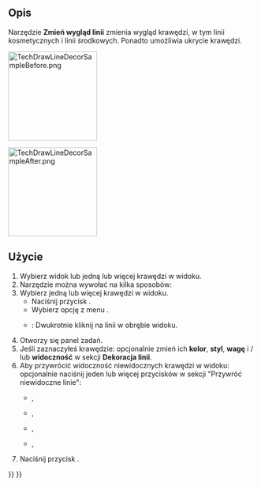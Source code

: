 <languages/>

{{Docnav/pl
|[[TechDraw_CosmeticCircle/pl|Dodaj okrąg kosmetyczny]]
|[[TechDraw_ShowAll/pl|Pokaż / ukryj niewidoczne krawędzie]]
|[[TechDraw_Workbench/pl|środowisko pracy Rysunek Techniczny]]
|IconL=TechDraw_CosmeticCircle.svg
|IconR=TechDraw_ShowAll.svg
|IconC=Workbench_TechDraw.svg
}}

{{GuiCommand/pl
|Name=TechDraw DecorateLine
|Name/pl=Rysunek Techniczny: Zmień wygląd linii
|MenuLocation=Rysunek Techniczny → Dodaj linie → Zmień wygląd linii
|Workbenches=[[TechDraw_Workbench/pl|Rysunek Techniczny]]
|Version=0.19
|SeeAlso=[[TechDraw_ShowAll/pl|Pokaż / ukryj niewidoczne krawędzie]]
}}

<span id="Description"></span>
==Opis==

Narzędzie '''Zmień wygląd linii''' zmienia wygląd krawędzi, w tym linii kosmetycznych i linii środkowych. Ponadto umożliwia ukrycie krawędzi.

[[Image:TechDrawLineDecorSampleBefore.png|180px]]
{{Caption|Przykładowe krawędzie przed dekoracją.}}

[[Image:TechDrawLineDecorSampleAfter.png|180px]]
{{Caption|Przykładowe krawędzie po dekoracji}}

<span id="Usage"></span>
==Użycie==

# Wybierz widok lub jedną lub więcej krawędzi w widoku.
# Narzędzie można wywołać na kilka sposobów:
# Wybierz jedną lub więcej krawędzi w widoku. 
#* Naciśnij przycisk {{Button|[[Image:TechDraw_DecorateLine.svg|16px]] '''Zmień wygląd linii'''}}.
#* Wybierz opcję z menu {{MenuCommand|Rysunek Techniczny → Dodaj linie → [[Image:TechDraw_DecorateLine.svg|16px]]. Zmień wygląd linii}}.
#* {{Version/pl|1.0}}: Dwukrotnie kliknij na linii w obrębie widoku.
# Otworzy się panel zadań.
# Jeśli zaznaczyłeś krawędzie: opcjonalnie zmień ich '''kolor''', '''styl''', '''wagę''' i / lub '''widoczność''' w sekcji '''Dekoracja linii'''.
# Aby przywrócić widoczność niewidocznych krawędzi w widoku: opcjonalnie naciśnij jeden lub więcej przycisków w sekcji "Przywróć niewidoczne linie":
#* {{Button|Wszystkie}},
#* {{Button|Geometrie}},
#* {{Button|Kosmetyczne}},
#* {{Button|Linie środka}},
# Naciśnij przycisk {{Button|OK}}.


{{Docnav/pl
|[[TechDraw_CosmeticCircle/pl|Dodaj okrąg kosmetyczny]]
|[[TechDraw_ShowAll/pl|Pokaż / ukryj niewidoczne krawędzie]]
|[[TechDraw_Workbench/pl|środowisko pracy Rysunek Techniczny]]
|IconL=TechDraw_CosmeticCircle.svg
|IconR=TechDraw_ShowAll.svg
|IconC=Workbench_TechDraw.svg
}}

{{TechDraw Tools navi{{#translation:}}}}
{{Userdocnavi{{#translation:}}}}